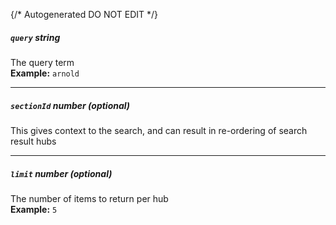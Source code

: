 {/* Autogenerated DO NOT EDIT  */}
##### `query` _string_
The query term
<br/>
**Example:** `arnold`

---
##### `sectionId` _number (optional)_
This gives context to the search, and can result in re\-ordering of search result hubs

---
##### `limit` _number (optional)_
The number of items to return per hub
<br/>
**Example:** `5`



